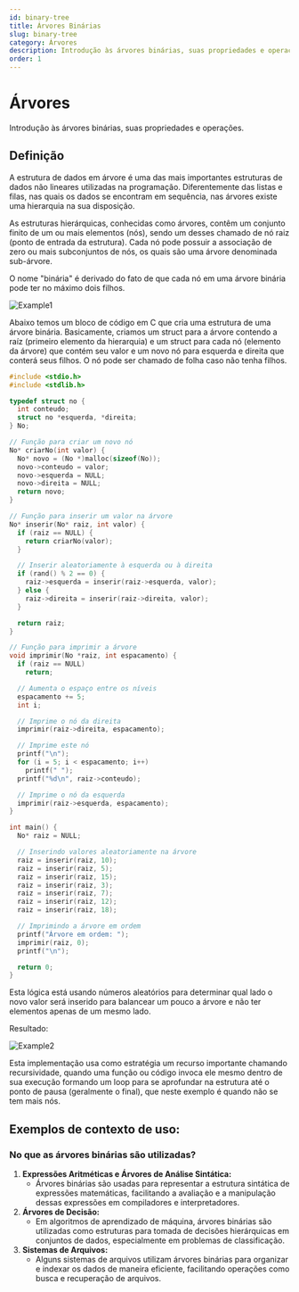 ```yaml
---
id: binary-tree
title: Árvores Binárias
slug: binary-tree
category: Árvores
description: Introdução às árvores binárias, suas propriedades e operações.
order: 1
---
```


# Árvores

Introdução às árvores binárias, suas propriedades e operações.

## Definição

A estrutura de dados em árvore é uma das mais importantes estruturas de dados não lineares utilizadas na programação. Diferentemente das listas e filas, nas quais os dados se encontram em sequência, nas árvores existe uma hierarquia na sua disposição.

As estruturas hierárquicas, conhecidas como árvores, contêm um conjunto finito de um ou mais elementos (nós), sendo um desses chamado de nó raiz
(ponto de entrada da estrutura). Cada nó pode possuir a associação de zero ou mais subconjuntos de nós, os quais são uma árvore denominada sub-árvore.

O nome "binária" é derivado do fato de que cada nó em uma árvore binária pode ter no máximo dois filhos.

![Example1](https://github.com/VitorHugoAntunes/Data_Structure_Learning/blob/main/Assets/DS1_BinaryTree_Exemplo1.png?raw=true)

Abaixo temos um bloco de código em C que cria uma estrutura de uma árvore binária. Basicamente, criamos um struct para a árvore contendo a raíz (primeiro elemento da hierarquia) e um struct para cada nó (elemento da árvore) que contém seu valor e um novo nó para esquerda e direita que conterá seus filhos. O nó pode ser chamado de folha caso não tenha filhos.

```c
#include <stdio.h>
#include <stdlib.h>

typedef struct no {
  int conteudo;
  struct no *esquerda, *direita;
} No;

// Função para criar um novo nó
No* criarNo(int valor) {
  No* novo = (No *)malloc(sizeof(No));
  novo->conteudo = valor;
  novo->esquerda = NULL;
  novo->direita = NULL;
  return novo;
}

// Função para inserir um valor na árvore
No* inserir(No* raiz, int valor) {
  if (raiz == NULL) {
    return criarNo(valor);
  }

  // Inserir aleatoriamente à esquerda ou à direita
  if (rand() % 2 == 0) {
    raiz->esquerda = inserir(raiz->esquerda, valor);
  } else {
    raiz->direita = inserir(raiz->direita, valor);
  }

  return raiz;
}

// Função para imprimir a árvore
void imprimir(No *raiz, int espacamento) {
  if (raiz == NULL)
    return;

  // Aumenta o espaço entre os níveis
  espacamento += 5;
  int i;

  // Imprime o nó da direita
  imprimir(raiz->direita, espacamento);

  // Imprime este nó
  printf("\n");
  for (i = 5; i < espacamento; i++)
    printf(" ");
  printf("%d\n", raiz->conteudo);

  // Imprime o nó da esquerda
  imprimir(raiz->esquerda, espacamento);
}

int main() {
  No* raiz = NULL;

  // Inserindo valores aleatoriamente na árvore
  raiz = inserir(raiz, 10);
  raiz = inserir(raiz, 5);
  raiz = inserir(raiz, 15);
  raiz = inserir(raiz, 3);
  raiz = inserir(raiz, 7);
  raiz = inserir(raiz, 12);
  raiz = inserir(raiz, 18);

  // Imprimindo a árvore em ordem
  printf("Árvore em ordem: ");
  imprimir(raiz, 0);
  printf("\n");

  return 0;
}
```

Esta lógica está usando números aleatórios para determinar qual lado o novo valor será inserido para balancear um pouco a árvore e não ter elementos apenas de um mesmo lado.

Resultado:

![Example2](https://github.com/VitorHugoAntunes/Data_Structure_Learning/blob/main/Assets/DS1_BinaryTree_Exemplo2.png?raw=true)

Esta implementação usa como estratégia um recurso importante chamando recursividade, quando uma função ou código invoca ele mesmo dentro de sua execução formando um loop para se aprofundar na estrutura até o ponto de pausa (geralmente o final), que neste exemplo é quando não se tem mais nós.

## Exemplos de contexto de uso:

### No que as árvores binárias são utilizadas?

1. **Expressões Aritméticas e Árvores de Análise Sintática:**
    - Árvores binárias são usadas para representar a estrutura sintática de expressões matemáticas, facilitando a avaliação e a manipulação dessas expressões em compiladores e interpretadores.
2. **Árvores de Decisão:**
    - Em algoritmos de aprendizado de máquina, árvores binárias são utilizadas como estruturas para tomada de decisões hierárquicas em conjuntos de dados, especialmente em problemas de classificação.
3. **Sistemas de Arquivos:**
    - Alguns sistemas de arquivos utilizam árvores binárias para organizar e indexar os dados de maneira eficiente, facilitando operações como busca e recuperação de arquivos.
